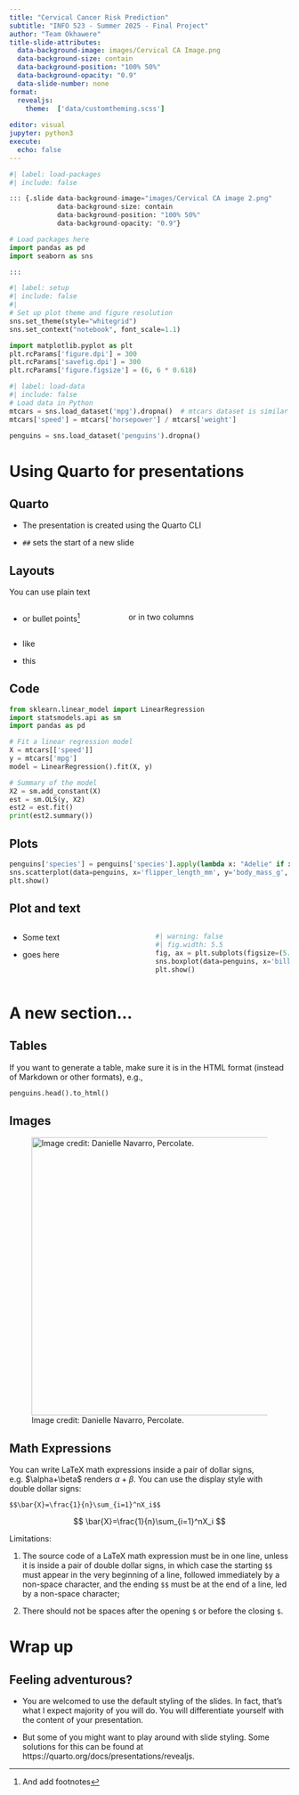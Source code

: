 ```yaml
---
title: "Cervical Cancer Risk Prediction"
subtitle: "INFO 523 - Summer 2025 - Final Project"
author: "Team Okhawere"
title-slide-attributes:
  data-background-image: images/Cervical CA Image.png
  data-background-size: contain
  data-background-position: "100% 50%"
  data-background-opacity: "0.9"
  data-slide-number: none
format:
  revealjs:
    theme:  ['data/customtheming.scss']
  
editor: visual
jupyter: python3
execute:
  echo: false
---
```


```python
#| label: load-packages
#| include: false

::: {.slide data-background-image="images/Cervical CA image 2.png" 
            data-background-size: contain
            data-background-position: "100% 50%"
            data-background-opacity: "0.9"}

# Load packages here
import pandas as pd
import seaborn as sns

:::

```

```python
#| label: setup
#| include: false
#| 
# Set up plot theme and figure resolution
sns.set_theme(style="whitegrid")
sns.set_context("notebook", font_scale=1.1)

import matplotlib.pyplot as plt
plt.rcParams['figure.dpi'] = 300
plt.rcParams['savefig.dpi'] = 300
plt.rcParams['figure.figsize'] = (6, 6 * 0.618)
```

```python
#| label: load-data
#| include: false
# Load data in Python
mtcars = sns.load_dataset('mpg').dropna()  # mtcars dataset is similar to the mpg dataset from seaborn
mtcars['speed'] = mtcars['horsepower'] / mtcars['weight']

penguins = sns.load_dataset('penguins').dropna()
```

# Using Quarto for presentations

## Quarto

-   The presentation is created using the Quarto CLI

-   `##` sets the start of a new slide

## Layouts

You can use plain text

::::: columns
::: {.column width="40%"}
-   or bullet points[^1]
:::

::: {.column width="60%"}
or in two columns
:::
:::::

[^1]: And add footnotes

-   like

-   this

## Code

```python
from sklearn.linear_model import LinearRegression
import statsmodels.api as sm
import pandas as pd

# Fit a linear regression model
X = mtcars[['speed']]
y = mtcars['mpg']
model = LinearRegression().fit(X, y)

# Summary of the model
X2 = sm.add_constant(X)
est = sm.OLS(y, X2)
est2 = est.fit()
print(est2.summary())
```

## Plots

```python
penguins['species'] = penguins['species'].apply(lambda x: "Adelie" if x == "Adelie" else "Other")
sns.scatterplot(data=penguins, x='flipper_length_mm', y='body_mass_g', hue='species')
plt.show()
```

## Plot and text

::::: columns
::: {.column width="50%"}
-   Some text

-   goes here
:::

::: {.column width="50%"}
```python
#| warning: false
#| fig.width: 5.5
fig, ax = plt.subplots(figsize=(5.5, 5.5 * 0.618))
sns.boxplot(data=penguins, x='bill_length_mm', y='species', hue='species', ax=ax)
plt.show()
```
:::
:::::

# A new section...

## Tables

If you want to generate a table, make sure it is in the HTML format (instead of Markdown or other formats), e.g.,

```python
penguins.head().to_html()
```

## Images

![Image credit: Danielle Navarro, Percolate.](images/watercolour_sys02_img34_teacup-ocean.png){fig-align="center" width="500"}

## Math Expressions {.smaller}

You can write LaTeX math expressions inside a pair of dollar signs, e.g. \$\\alpha+\\beta\$ renders $\alpha + \beta$. You can use the display style with double dollar signs:

```         
$$\bar{X}=\frac{1}{n}\sum_{i=1}^nX_i$$
```

$$
\bar{X}=\frac{1}{n}\sum_{i=1}^nX_i
$$

Limitations:

1.  The source code of a LaTeX math expression must be in one line, unless it is inside a pair of double dollar signs, in which case the starting `$$` must appear in the very beginning of a line, followed immediately by a non-space character, and the ending `$$` must be at the end of a line, led by a non-space character;

2.  There should not be spaces after the opening `$` or before the closing `$`.

# Wrap up

## Feeling adventurous?

-   You are welcomed to use the default styling of the slides. In fact, that's what I expect majority of you will do. You will differentiate yourself with the content of your presentation.

-   But some of you might want to play around with slide styling. Some solutions for this can be found at https://quarto.org/docs/presentations/revealjs.